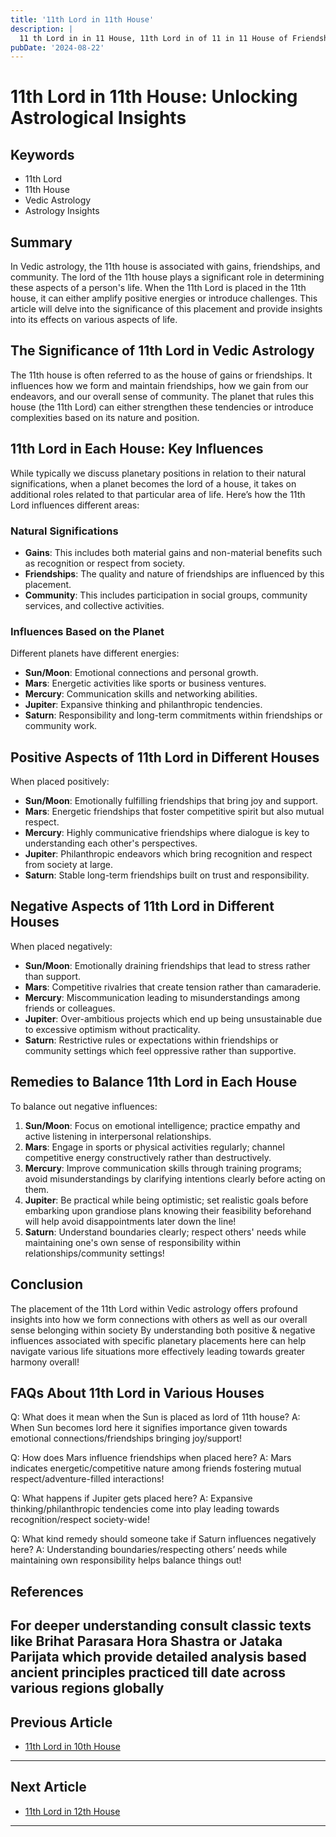 ```yaml
---
title: '11th Lord in 11th House'
description: |
  11 th Lord in in 11 House, 11th Lord in of 11 in 11 House of Friendships in Vedic astrology
pubDate: '2024-08-22'
---
```


# 11th Lord in 11th House: Unlocking Astrological Insights

## Keywords
- 11th Lord
- 11th House
- Vedic Astrology
- Astrology Insights

## Summary
In Vedic astrology, the 11th house is associated with gains, friendships, and community. The lord of the 11th house plays a significant role in determining these aspects of a person's life. When the 11th Lord is placed in the 11th house, it can either amplify positive energies or introduce challenges. This article will delve into the significance of this placement and provide insights into its effects on various aspects of life.

## The Significance of 11th Lord in Vedic Astrology
The 11th house is often referred to as the house of gains or friendships. It influences how we form and maintain friendships, how we gain from our endeavors, and our overall sense of community. The planet that rules this house (the 11th Lord) can either strengthen these tendencies or introduce complexities based on its nature and position.

## 11th Lord in Each House: Key Influences
While typically we discuss planetary positions in relation to their natural significations, when a planet becomes the lord of a house, it takes on additional roles related to that particular area of life. Here’s how the 11th Lord influences different areas:

### Natural Significations
- **Gains**: This includes both material gains and non-material benefits such as recognition or respect from society.
- **Friendships**: The quality and nature of friendships are influenced by this placement.
- **Community**: This includes participation in social groups, community services, and collective activities.

### Influences Based on the Planet
Different planets have different energies:
- **Sun/Moon**: Emotional connections and personal growth.
- **Mars**: Energetic activities like sports or business ventures.
- **Mercury**: Communication skills and networking abilities.
- **Jupiter**: Expansive thinking and philanthropic tendencies.
- **Saturn**: Responsibility and long-term commitments within friendships or community work.

## Positive Aspects of 11th Lord in Different Houses
When placed positively:
- **Sun/Moon**: Emotionally fulfilling friendships that bring joy and support.
- **Mars**: Energetic friendships that foster competitive spirit but also mutual respect.
- **Mercury**: Highly communicative friendships where dialogue is key to understanding each other's perspectives.
- **Jupiter**: Philanthropic endeavors which bring recognition and respect from society at large.
- **Saturn**: Stable long-term friendships built on trust and responsibility.

## Negative Aspects of 11th Lord in Different Houses
When placed negatively:
- **Sun/Moon**: Emotionally draining friendships that lead to stress rather than support.
- **Mars**: Competitive rivalries that create tension rather than camaraderie.
- **Mercury**: Miscommunication leading to misunderstandings among friends or colleagues.
- **Jupiter**: Over-ambitious projects which end up being unsustainable due to excessive optimism without practicality.
- **Saturn**: Restrictive rules or expectations within friendships or community settings which feel oppressive rather than supportive.

## Remedies to Balance 11th Lord in Each House
To balance out negative influences:
1. **Sun/Moon**: Focus on emotional intelligence; practice empathy and active listening in interpersonal relationships.
2. **Mars**: Engage in sports or physical activities regularly; channel competitive energy constructively rather than destructively.
3. **Mercury**: Improve communication skills through training programs; avoid misunderstandings by clarifying intentions clearly before acting on them.
4. **Jupiter**: Be practical while being optimistic; set realistic goals before embarking upon grandiose plans knowing their feasibility beforehand will help avoid disappointments later down the line!
5. **Saturn**: Understand boundaries clearly; respect others' needs while maintaining one's own sense of responsibility within relationships/community settings!

## Conclusion
The placement of the 11th Lord within Vedic astrology offers profound insights into how we form connections with others as well as our overall sense belonging within society By understanding both positive & negative influences associated with specific planetary placements here can help navigate various life situations more effectively leading towards greater harmony overall!

## FAQs About 11th Lord in Various Houses

Q: What does it mean when the Sun is placed as lord of 11th house?
A: When Sun becomes lord here it signifies importance given towards emotional connections/friendships bringing joy/support!

Q: How does Mars influence friendships when placed here?
A: Mars indicates energetic/competitive nature among friends fostering mutual respect/adventure-filled interactions!

Q: What happens if Jupiter gets placed here?
A: Expansive thinking/philanthropic tendencies come into play leading towards recognition/respect society-wide!

Q: What kind remedy should someone take if Saturn influences negatively here?
A: Understanding boundaries/respecting others’ needs while maintaining own responsibility helps balance things out!

## References

For deeper understanding consult classic texts like Brihat Parasara Hora Shastra or Jataka Parijata which provide detailed analysis based ancient principles practiced till date across various regions globally
---

## Previous Article
- [11th Lord in 10th House](/blogs-md/1011_11th_Lord_in_all_Houses/101110_11th_Lord_in_10th_House.md)

---

## Next Article
- [11th Lord in 12th House](/blogs-md/1011_11th_Lord_in_all_Houses/101112_11th_Lord_in_12th_House.md)

---
